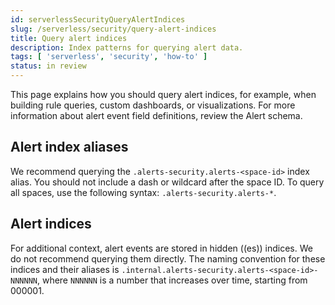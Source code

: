 ```yaml
---
id: serverlessSecurityQueryAlertIndices
slug: /serverless/security/query-alert-indices
title: Query alert indices
description: Index patterns for querying alert data.
tags: [ 'serverless', 'security', 'how-to' ]
status: in review
---
```


<DocBadge template="technical preview" />
<div id="query-alert-indices"></div>

This page explains how you should query alert indices, for example, when building rule queries, custom dashboards, or visualizations. For more information about alert event field definitions, review the <DocLink id="serverlessSecurityAlertSchema">Alert schema</DocLink>.

## Alert index aliases
We recommend querying the `.alerts-security.alerts-<space-id>` index alias. You should not include a dash or wildcard after the space ID. To query all spaces, use the following syntax: `.alerts-security.alerts-*`.

## Alert indices
For additional context, alert events are stored in hidden ((es)) indices. We do not recommend querying them directly. The naming convention for these indices and their aliases is `.internal.alerts-security.alerts-<space-id>-NNNNNN`, where `NNNNNN` is a number that increases over time, starting from 000001.
